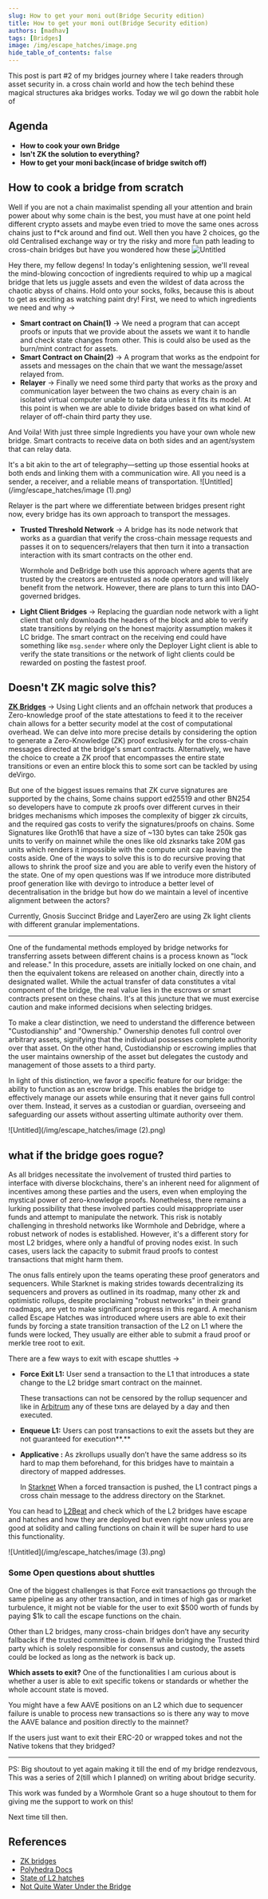 ```yaml
---
slug: How to get your moni out(Bridge Security edition)
title: How to get your moni out(Bridge Security edition)
authors: [madhav]
tags: [Bridges]
image: /img/escape_hatches/image.png
hide_table_of_contents: false
---
```


This post is part #2 of my bridges journey where I take readers through asset security in. a cross chain world and how the tech behind these magical structures aka bridges works. Today we wil go down the rabbit hole of
<!--truncate-->

## Agenda
- **How to cook your own Bridge**
- **Isn't ZK the solution to everything?**
- **How to get your moni back(incase of bridge switch off)**

## How to cook a bridge from scratch
Well if you are not a chain maximalist spending all your attention and brain power about why some chain is the best, you must have at one point held different crypto assets and maybe even tried to move the same ones across chains just to f*ck around and find out. Well then you have 2 choices, go the old Centralised exchange way or try the risky and more fun path leading to cross-chain bridges but have you wondered how these
![Untitled](/img/escape_hatches/image.png)

Hey there, my fellow degens! In today's enlightening session, we'll reveal the mind-blowing concoction of ingredients required to whip up a magical bridge that lets us juggle assets and even the wildest of data across the chaotic abyss of chains. Hold onto your socks, folks, because this is about to get as exciting as watching paint dry!
First, we need to which ingredients we need and why ->

- **Smart contract on Chain(1)** -> We need a program that can accept proofs or inputs that we provide about the assets we want it to handle and check state changes from other. This is could also be used as the burn/mint contract for assets.
- **Smart Contract on Chain(2)** -> A program that works as the endpoint for assets and messages on the chain that we want the message/asset relayed from.
- **Relayer** -> Finally we need some third party that works as the proxy and communication layer between the two chains as every chain is an isolated virtual computer unable to take data unless it fits its model. At this point is when we are able to divide bridges based on what kind of relayer of off-chain third party they use.

And Voila! With just three simple Ingredients you have your own whole new bridge. Smart contracts to receive data on both sides and an agent/system that can relay data.

It's a bit akin to the art of telegraphy—setting up those essential hooks at both ends and linking them with a communication wire. All you need is a sender, a receiver, and a reliable means of transportation.
![Untitled](/img/escape_hatches/image (1).png)

Relayer is the part where we differentiate between bridges present right now, every bridge has its own approach to transport the messages.

- **Trusted Threshold Network** -> A bridge has its node network that works as a guardian that verify the cross-chain message requests and passes it on to sequencers/relayers that then turn it into a transaction interaction with its smart contracts on the other end.
    
    Wormhole and DeBridge both use this approach where agents that are trusted by the creators are entrusted as node operators and will likely benefit from the network. However, there are plans to turn this into DAO-governed bridges.
    
- **Light Client Bridges** -> Replacing the guardian node network with a light client that only downloads the headers of the block and able to verify state transitions by relying on the honest majority assumption makes it LC bridge. The smart contract on the receiving end could have something like ``msg.sender`` where only the Deployer Light client is able to verify the state transitions or the network of light clients could be rewarded on posting the fastest proof.

## Doesn't ZK magic solve this?

**[ZK Bridges](https://rdi.berkeley.edu/zkp/uploads/paper.pdf)** -> Using Light clients and an offchain network that produces a Zero-knowledge proof of the state attestations to feed it to the receiver chain allows for a better security model at the cost of computational overhead. We can delve into more precise details by considering the option to generate a Zero-Knowledge (ZK) proof exclusively for the cross-chain messages directed at the bridge's smart contracts. Alternatively, we have the choice to create a ZK proof that encompasses the entire state transitions or even an entire block this to some sort can be tackled by using deVirgo.

But one of the biggest issues remains that ZK curve signatures are supported by the chains, Some chains support ed25519 and other BN254 so developers have to compute zk proofs over different curves in their bridges mechanisms which imposes the complexity of bigger zk circuits, and the required gas costs to verify the signatures/proofs on chains. Some Signatures like Groth16 that have a size of ~130 bytes can take 250k gas units to verify on mainnet while the ones like old zksnarks take 20M gas units which renders it impossible with the compute unit cap leaving the costs aside. One of the ways to solve this is to do recursive proving that allows to shrink the proof size and you are able to verify even the history of the state. 
One of my open questions was If we introduce more distributed proof generation like with devirgo to introduce a better level of decentralisation in the bridge but how do we maintain a level of incentive alignment between the actors? 

Currently, Gnosis Succinct Bridge and LayerZero are using Zk light clients with different granular implementations.

---

One of the fundamental methods employed by bridge networks for transferring assets between different chains is a process known as "lock and release." In this procedure, assets are initially locked on one chain, and then the equivalent tokens are released on another chain, directly into a designated wallet.
While the actual transfer of data constitutes a vital component of the bridge, the real value lies in the escrows or smart contracts present on these chains. It's at this juncture that we must exercise caution and make informed decisions when selecting bridges.

To make a clear distinction, we need to understand the difference between "Custodianship" and "Ownership." Ownership denotes full control over arbitrary assets, signifying that the individual possesses complete authority over that asset. On the other hand, Custodianship or escrowing implies that the user maintains ownership of the asset but delegates the custody and management of those assets to a third party.

In light of this distinction, we favor a specific feature for our bridge: the ability to function as an escrow bridge. This enables the bridge to effectively manage our assets while ensuring that it never gains full control over them. Instead, it serves as a custodian or guardian, overseeing and safeguarding our assets without asserting ultimate authority over them.

![Untitled](/img/escape_hatches/image (2).png)

## **what if the bridge goes rogue?**

As all bridges necessitate the involvement of trusted third parties to interface with diverse blockchains, there's an inherent need for alignment of incentives among these parties and the users, even when employing the mystical power of zero-knowledge proofs. Nonetheless, there remains a lurking possibility that these involved parties could misappropriate user funds and attempt to manipulate the network. This risk is notably challenging in threshold networks like Wormhole and Debridge, where a robust network of nodes is established. However, it's a different story for most L2 bridges, where only a handful of proving nodes exist. In such cases, users lack the capacity to submit fraud proofs to contest transactions that might harm them.

The onus falls entirely upon the teams operating these proof generators and sequencers. While Starknet is making strides towards decentralizing its sequencers and provers as outlined in its roadmap, many other zk and optimistic rollups, despite proclaiming "robust networks" in their grand roadmaps, are yet to make significant progress in this regard. A mechanism called Escape Hatches was introduced where users are able to exit their funds by forcing a state transition transaction of the L2 on L1 where the funds were locked, They usually are either able to submit a fraud proof or merkle tree root to exit.

There are a few ways to exit with escape shuttles →

- **Force Exit L1:** User send a transaction to the L1 that introduces a state change to the L2 bridge smart contract on the mainnet.
    
    These transactions can not be censored by the rollup sequencer and like in [Arbitrum](https://docs.arbitrum.io/inside-arbitrum-nitro#inboxes-fast-and-slow) any of these txns are delayed by a day and then executed.
    
- **Enqueue L1:** Users can post transactions to exit the assets but they are not guaranteed for execution**.**
- **Applicative :** As zkrollups usually don’t have the same address so its hard to map them beforehand, for this bridges have to maintain a directory of mapped addresses.
    
    In [Starknet](https://community.starknet.io/t/starknet-escape-hatch-research/1108) When a forced transaction is pushed, the L1 contract pings a cross chain message to the address directory on the Starknet.
    

You can head to [L2Beat](https://l2beat.com/) and check which of the L2 bridges have escape and hatches and how they are deployed but even right now unless you are good at solidity and calling functions on chain it will be super hard to use this functionality.

![Untitled](/img/escape_hatches/image (3).png)

### **Some Open questions about shuttles**

One of the biggest challenges is that Force exit transactions go through the same pipeline as any other transaction, and in times of high gas or market turbulence, it might not be viable for the user to exit $500 worth of funds by paying $1k to call the escape functions on the chain.

Other than L2 bridges, many cross-chain bridges don’t have any security fallbacks if the trusted committee is down. If while bridging the Trusted third party which is solely responsible for consensus and custody, the assets could be locked as long as the network is back up.

**Which assets to exit?** One of the functionalities I am curious about is whether a user is able to exit specific tokens or standards or whether the whole account state is moved.

You might have a few AAVE positions on an L2 which due to sequencer failure is unable to process new transactions so is there any way to move the AAVE balance and position directly to the mainnet?

If the users just want to exit their ERC-20 or wrapped tokes and not the Native tokens that they bridged?

---
PS: Big shoutout to yet again making it till the end of my bridge rendezvous, This was a series of 2(till which I planned) on writing about bridge security.

This work was funded by a Wormhole Grant so a huge shoutout to them for giving me the support to work on this!

Next time till then.

## References

- [ZK bridges](https://rdi.berkeley.edu/zkp/uploads/paper.pdf)
- [Polyhedra Docs](https://docs.zkbridge.com/zkbridge-trustless-cross-chain-bridges-made-practical/proof-systems-of-zkbridge)
- [State of L2 hatches](https://dicg-workshop.github.io/2022/papers/gorzny.pdf)
- [Not Quite Water Under the Bridge](https://arxiv.org/pdf/2210.16209.pdf)